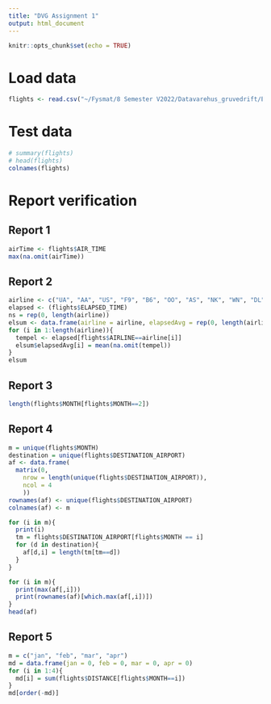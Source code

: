 ```yaml
---
title: "DVG Assignment 1"
output: html_document
---
```


```r
knitr::opts_chunk$set(echo = TRUE)
```

# Load data
```r
flights <- read.csv("~/Fysmat/8 Semester V2022/Datavarehus_gruvedrift/Exercises/Exe.1_DVG/data/flights.csv")
```

# Test data
```r
# summary(flights)
# head(flights)
colnames(flights)
```

# Report verification
## Report 1

```r
airTime <- flights$AIR_TIME
max(na.omit(airTime))
```

## Report 2
```r
airline <- c("UA", "AA", "US", "F9", "B6", "OO", "AS", "NK", "WN", "DL", "EV", "HA", "MQ", "VX")
elapsed <- (flights$ELAPSED_TIME)
ns = rep(0, length(airline))
elsum <- data.frame(airline = airline, elapsedAvg = rep(0, length(airline)))
for (i in 1:length(airline)){
  tempel <- elapsed[flights$AIRLINE==airline[i]]
  elsum$elapsedAvg[i] = mean(na.omit(tempel))
}
elsum
```

## Report 3
```r
length(flights$MONTH[flights$MONTH==2])
```

## Report 4
```r
m = unique(flights$MONTH)
destination = unique(flights$DESTINATION_AIRPORT)
af <- data.frame(
  matrix(0,
    nrow = length(unique(flights$DESTINATION_AIRPORT)),
    ncol = 4
    ))
rownames(af) <- unique(flights$DESTINATION_AIRPORT)
colnames(af) <- m

for (i in m){
  print(i)
  tm = flights$DESTINATION_AIRPORT[flights$MONTH == i]
  for (d in destination){
    af[d,i] = length(tm[tm==d])
  }
}

```

```r
for (i in m){
  print(max(af[,i]))
  print(rownames(af)[which.max(af[,i])])
}
head(af)
```

## Report 5
```r
m = c("jan", "feb", "mar", "apr")
md = data.frame(jan = 0, feb = 0, mar = 0, apr = 0)
for (i in 1:4){
  md[i] = sum(flights$DISTANCE[flights$MONTH==i])
}
md[order(-md)]
```